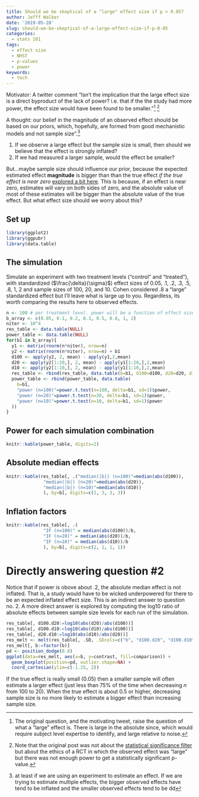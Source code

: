 ```yaml
---
title: Should we be skeptical of a "large" effect size if p > 0.05?
author: Jefff Walker
date: '2019-05-28'
slug: should-we-be-skeptical-of-a-large-effect-size-if-p-0-05
categories:
  - stats 101
tags:
  - effect size
  - NHST
  - p-values
  - power
keywords:
  - tech
---
```


Motivator: A twitter comment "Isn't the implication that the large effect size is a direct byproduct of the lack of power? i.e. that if the the study had more power, the effect size would have been found to be smaller."^[The original question, and the motivating tweet, raise the question of what a "large" effect is. There is large in the absolute since, which would require subject level expertise to identify, and large relative to noise.] ^[Note that the original post was not about the [statistical significance filter](https://rdoodles.rbind.io/2019/04/the-statistical-significance-filter/) but about the ethics of a RCT in which the observed effect was "large" but there was not enough power to get a statistically significant p-value.]

A thought: our belief in the magnitude of an observed effect should be based on our priors, which, hopefully, are formed from good mechanistic models and not sample size".^[at least if we are using an experiment to estimate an effect. If we are trying to estimate multiple effects, the bigger observed effects have tend to be inflated and the smaller observed effects tend to be dd]

1. If we observe a large effect but the sample size is small, then should we believe that the effect is strongly inflated?
2. If we had measured a larger sample, would the effect be smaller?

But...maybe sample size should influence our prior, because the expected estimated effect **magnitude** is bigger than than the true effect *if the true effect is near zero* [explored a bit here](../../../2019/04/the-statistical-significance-filter/). This is because, if an effect is near zero, estimates will vary on both sides of zero, and the absolute value of most of these estimates will be bigger than the absolute value of the true effect. But what effect size should we worry about this?

## Set up

```r
library(ggplot2)
library(ggpubr)
library(data.table)
```

## The simulation
Simulate an experiment with two treatment levels ("control" and "treated"), with standardized ($\frac{\delta}{\sigma}$) effect sizes of 0.05, .1, .2, .3, .5, .8, 1, 2 and sample sizes of 100, 20, and 10. Cohen considered .8 a "large" standardized effect but I'll leave what is large up to you. Regardless, its worth comparing the results here to observed effects.

```r
n <- 100 # per treatment level. power will be a function of effect size
b_array <- c(0.05, 0.1, 0.2, 0.3, 0.5, 0.8, 1, 2)
niter <- 10^4
res_table <- data.table(NULL)
power_table <- data.table(NULL)
for(b1 in b_array){
  y1 <- matrix(rnorm(n*niter), nrow=n)
  y2 <- matrix(rnorm(n*niter), nrow=n) + b1
  d100 <- apply(y2, 2, mean) - apply(y1,2,mean)
  d20 <- apply(y2[1:20,], 2, mean) - apply(y1[1:20,],2,mean)
  d10 <- apply(y2[1:10,], 2, mean) - apply(y1[1:10,],2,mean)
  res_table <- rbind(res_table, data.table(b=b1, d100=d100, d20=d20, d10=d10))
  power_table <- rbind(power_table, data.table(
    b=b1,
    "power (n=100)"=power.t.test(n=100, delta=b1, sd=1)$power,
    "power (n=20)"=power.t.test(n=20, delta=b1, sd=1)$power,
    "power (n=10)"=power.t.test(n=10, delta=b1, sd=1)$power
  ))
}

```

## Power for each simulation combination

```r
knitr::kable(power_table, digits=2)
```

## Absolute median effects

```r
knitr::kable(res_table[, .("median(|b|) (n=100)"=median(abs(d100)),
              "median(|b|) (n=20)"=median(abs(d20)),
              "median(|b|) (n=10)"=median(abs(d10))
              ), by=b], digits=c(2, 3, 3, 3))

```

## Inflation factors

```r

knitr::kable(res_table[, .(
              "IF (n=100)" = median(abs(d100))/b,
              "IF (n=20)" = median(abs(d20))/b,
              "IF (n=10)" = median(abs(d10))/b
              ), by=b], digits=c(2, 1, 1, 1))
```

# Directly answering question #2
Notice that if power is obove about .2, the absolute median effect is not inflated. That is, a study would have to be wicked underpowered for there to be an expected inflated effect size. This is an indirect answer to question no. 2. A more direct answer is explored by computing the log10 ratio of absolute effects between sample size levels for each run of the simulation.

```r
res_table[, d100.d20:=log10(abs(d20)/abs(d100))]
res_table[, d100.d10:=log10(abs(d10)/abs(d100))]
res_table[, d20.d10:=log10(abs(d10)/abs(d20))]
res_melt <- melt(res_table[, .SD, .SDcols=c("b", "d100.d20", "d100.d10", "d20.d10")], id.vars="b", variable.name="comparison", value.name="contrast")
res_melt[, b:=factor(b)]
pd <- position_dodge(0.8)
ggplot(data=res_melt, aes(x=b, y=contrast, fill=comparison)) +
  geom_boxplot(position=pd, outlier.shape=NA) +
  coord_cartesian(ylim=c(-1.25, 2))

```


If the true effect is really small (0.05) then a smaller sample will often estimate a larger effect (just less than 75% of the time when decreasing $n$ from 100 to 20). When the true effect is about 0.5 or higher, decreasing sample size is no more likely to estimate a bigger effect than increasing sample size.


